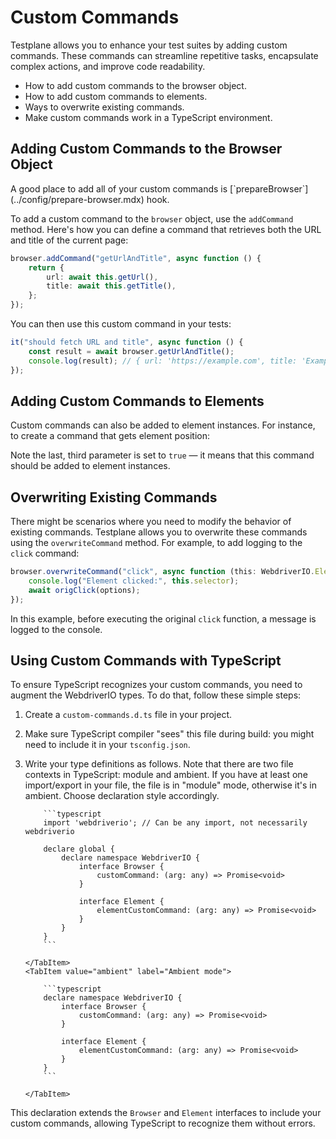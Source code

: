 
# Custom Commands

Testplane allows you to enhance your test suites by adding custom commands. These commands can streamline repetitive tasks, encapsulate complex actions, and improve code readability.

<Admonition title="What you'll learn">

-   How to add custom commands to the browser object.
-   How to add custom commands to elements.
-   Ways to overwrite existing commands.
-   Make custom commands work in a TypeScript environment.

</Admonition>

## Adding Custom Commands to the Browser Object

<Admonition type="tip">
    A good place to add all of your custom commands is
    [`prepareBrowser`](../config/prepare-browser.mdx) hook.
</Admonition>

To add a custom command to the `browser` object, use the `addCommand` method. Here's how you can define a command that retrieves both the URL and title of the current page:

```typescript
browser.addCommand("getUrlAndTitle", async function () {
    return {
        url: await this.getUrl(),
        title: await this.getTitle(),
    };
});
```

You can then use this custom command in your tests:

```typescript
it("should fetch URL and title", async function () {
    const result = await browser.getUrlAndTitle();
    console.log(result); // { url: 'https://example.com', title: 'Example Domain' }
});
```

## Adding Custom Commands to Elements

Custom commands can also be added to element instances. For instance, to create a command that gets element position:

<AddElementCommandExample />

Note the last, third parameter is set to `true` — it means that this command should be added to element instances.

## Overwriting Existing Commands

There might be scenarios where you need to modify the behavior of existing commands. Testplane allows you to overwrite these commands using the `overwriteCommand` method. For example, to add logging to the `click` command:

```typescript
browser.overwriteCommand("click", async function (this: WebdriverIO.Element, origClick, options) {
    console.log("Element clicked:", this.selector);
    await origClick(options);
});
```

In this example, before executing the original `click` function, a message is logged to the console.

## Using Custom Commands with TypeScript

To ensure TypeScript recognizes your custom commands, you need to augment the WebdriverIO types. To do that, follow these simple steps:

1.  Create a `custom-commands.d.ts` file in your project.

2.  Make sure TypeScript compiler "sees" this file during build: you might need to include it in your `tsconfig.json`.

3.  Write your type definitions as follows. Note that there are two file contexts in TypeScript: module and ambient. If you have at least one import/export in your file, the file is in "module" mode, otherwise it's in ambient. Choose declaration style accordingly.

    <Tabs>
    <TabItem value="module" label="Module mode" default>

            ```typescript
            import 'webdriverio'; // Can be any import, not necessarily webdriverio

            declare global {
                declare namespace WebdriverIO {
                    interface Browser {
                        customCommand: (arg: any) => Promise<void>
                    }

                    interface Element {
                        elementCustomCommand: (arg: any) => Promise<void>
                    }
                }
            }
            ```

        </TabItem>
        <TabItem value="ambient" label="Ambient mode">

            ```typescript
            declare namespace WebdriverIO {
                interface Browser {
                    customCommand: (arg: any) => Promise<void>
                }

                interface Element {
                    elementCustomCommand: (arg: any) => Promise<void>
                }
            }
            ```

        </TabItem>

    </Tabs>

This declaration extends the `Browser` and `Element` interfaces to include your custom commands, allowing TypeScript to recognize them without errors.
